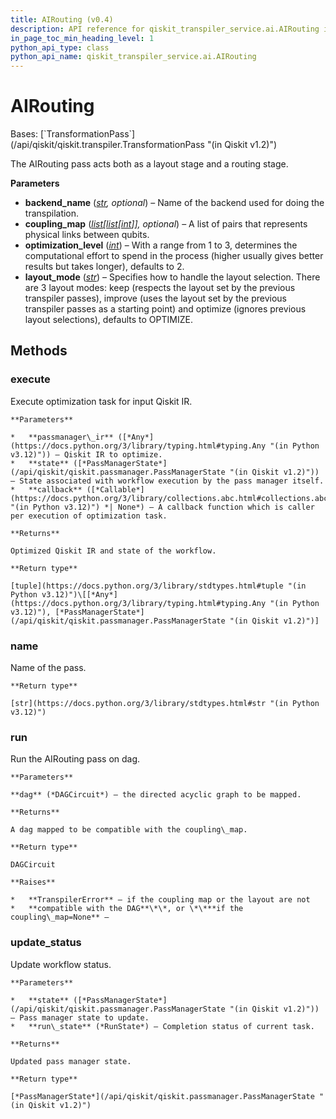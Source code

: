 ```yaml
---
title: AIRouting (v0.4)
description: API reference for qiskit_transpiler_service.ai.AIRouting in qiskit-ibm-transpiler v0.4
in_page_toc_min_heading_level: 1
python_api_type: class
python_api_name: qiskit_transpiler_service.ai.AIRouting
---
```


# AIRouting

<Class id="qiskit_transpiler_service.ai.AIRouting" isDedicatedPage={true} signature="qiskit_transpiler_service.ai.AIRouting(backend_name: str | None = None, coupling_map: list[list[int]] | None = None, optimization_level: int = 2, layout_mode: str = 'OPTIMIZE')" modifiers="class">
  Bases: [`TransformationPass`](/api/qiskit/qiskit.transpiler.TransformationPass "(in Qiskit v1.2)")

  The AIRouting pass acts both as a layout stage and a routing stage.

  **Parameters**

  *   **backend\_name** ([*str*](https://docs.python.org/3/library/stdtypes.html#str "(in Python v3.12)")*, optional*) – Name of the backend used for doing the transpilation.
  *   **coupling\_map** ([*list*](https://docs.python.org/3/library/stdtypes.html#list "(in Python v3.12)")*\[*[*list*](https://docs.python.org/3/library/stdtypes.html#list "(in Python v3.12)")*\[*[*int*](https://docs.python.org/3/library/functions.html#int "(in Python v3.12)")*]], optional*) – A list of pairs that represents physical links between qubits.
  *   **optimization\_level** ([*int*](https://docs.python.org/3/library/functions.html#int "(in Python v3.12)")) – With a range from 1 to 3, determines the computational effort to spend in the process (higher usually gives better results but takes longer), defaults to 2.
  *   **layout\_mode** ([*str*](https://docs.python.org/3/library/stdtypes.html#str "(in Python v3.12)")) – Specifies how to handle the layout selection. There are 3 layout modes: keep (respects the layout set by the previous transpiler passes), improve (uses the layout set by the previous transpiler passes as a starting point) and optimize (ignores previous layout selections), defaults to OPTIMIZE.

  ## Methods

  ### execute

  <Function id="qiskit_transpiler_service.ai.AIRouting.execute" signature="execute(passmanager_ir, state, callback=None)">
    Execute optimization task for input Qiskit IR.

    **Parameters**

    *   **passmanager\_ir** ([*Any*](https://docs.python.org/3/library/typing.html#typing.Any "(in Python v3.12)")) – Qiskit IR to optimize.
    *   **state** ([*PassManagerState*](/api/qiskit/qiskit.passmanager.PassManagerState "(in Qiskit v1.2)")) – State associated with workflow execution by the pass manager itself.
    *   **callback** ([*Callable*](https://docs.python.org/3/library/collections.abc.html#collections.abc.Callable "(in Python v3.12)") *| None*) – A callback function which is caller per execution of optimization task.

    **Returns**

    Optimized Qiskit IR and state of the workflow.

    **Return type**

    [tuple](https://docs.python.org/3/library/stdtypes.html#tuple "(in Python v3.12)")\[[*Any*](https://docs.python.org/3/library/typing.html#typing.Any "(in Python v3.12)"), [*PassManagerState*](/api/qiskit/qiskit.passmanager.PassManagerState "(in Qiskit v1.2)")]
  </Function>

  ### name

  <Function id="qiskit_transpiler_service.ai.AIRouting.name" signature="name()">
    Name of the pass.

    **Return type**

    [str](https://docs.python.org/3/library/stdtypes.html#str "(in Python v3.12)")
  </Function>

  ### run

  <Function id="qiskit_transpiler_service.ai.AIRouting.run" signature="run(dag)">
    Run the AIRouting pass on dag.

    **Parameters**

    **dag** (*DAGCircuit*) – the directed acyclic graph to be mapped.

    **Returns**

    A dag mapped to be compatible with the coupling\_map.

    **Return type**

    DAGCircuit

    **Raises**

    *   **TranspilerError** – if the coupling map or the layout are not
    *   **compatible with the DAG**\*\*, or \*\***if the coupling\_map=None** –
  </Function>

  ### update\_status

  <Function id="qiskit_transpiler_service.ai.AIRouting.update_status" signature="update_status(state, run_state)">
    Update workflow status.

    **Parameters**

    *   **state** ([*PassManagerState*](/api/qiskit/qiskit.passmanager.PassManagerState "(in Qiskit v1.2)")) – Pass manager state to update.
    *   **run\_state** (*RunState*) – Completion status of current task.

    **Returns**

    Updated pass manager state.

    **Return type**

    [*PassManagerState*](/api/qiskit/qiskit.passmanager.PassManagerState "(in Qiskit v1.2)")
  </Function>
</Class>

